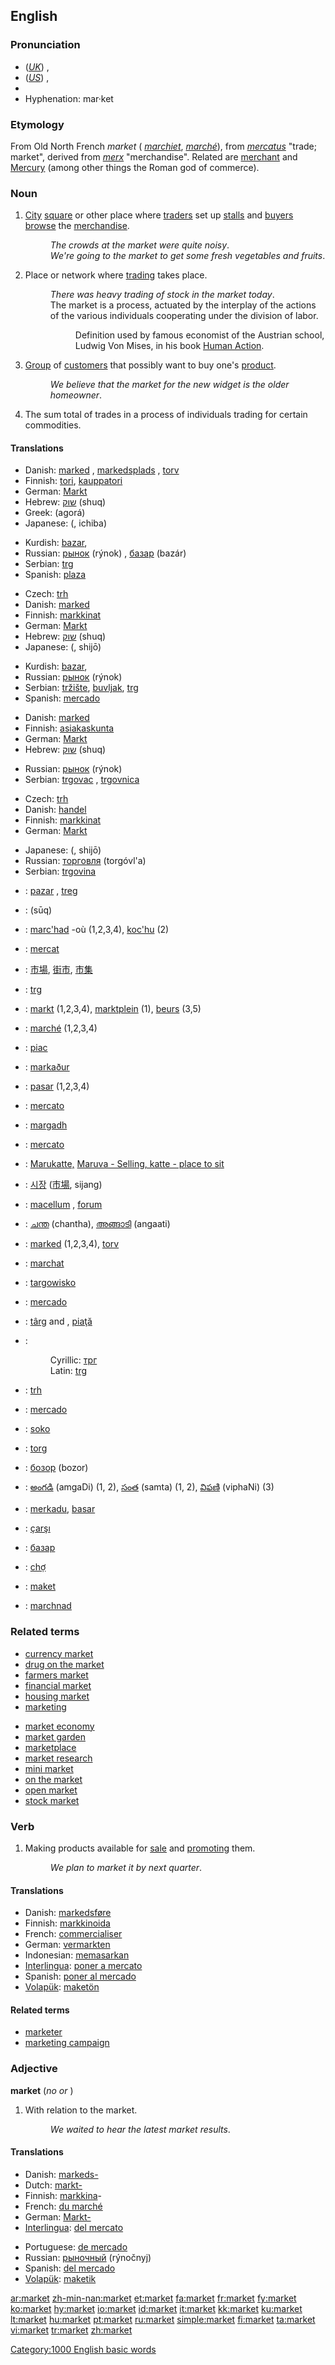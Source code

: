 {{wikipedia}}
==English==

===Pronunciation===
*(''[[Received Pronunciation|UK]]'') {{IPA|/ˈmɑːkɪt/}}, {{SAMPA|/"mA:kIt/}}
*(''[[General American|US]]'') {{IPA|/ˈmɑɹkɪt/}}, {{SAMPA|/"mArkIt/}}
*{{audio|en-us-market.ogg|Audio (US)}}
*Hyphenation: mar·ket

===Etymology===
From Old North French ''market'' ({{OF.}} ''[[marchiet]]'', {{F.}} ''[[marché]]''), from {{L.}} ''[[mercatus]]'' "trade; market", derived from ''[[merx]]'' "merchandise".  Related are [[merchant]] and [[Mercury]] (among other things the Roman god of commerce).

===Noun===
{{en-noun}}

# [[City]] [[square]] or other place where [[trader]]s set up [[stall]]s and [[buyer]]s [[browse]] the [[merchandise]].
#:''The crowds at the market were quite noisy''.
#:''We're going to the market to get some fresh vegetables and fruits''.
# Place or network where [[trading]] takes place.
#:''There was heavy trading of stock in the market today''.
#:The market is a process, actuated by the interplay of the actions of the various individuals cooperating under the division of labor.
#:: Definition used by famous economist of the Austrian school, Ludwig Von Mises, in his book [http://www.mises.org/humanaction/chap15sec1.asp Human Action].
# [[Group]] of [[customer]]s that possibly want to buy one's [[product]].
#:''We believe that the market for the new widget is the older homeowner''.
# The sum total of trades in a process of individuals trading for certain commodities.

====Translations====
{{trans-top|market square}}
*Danish: [[marked]] {{n}}, [[markedsplads]] {{c}}, [[torv]] {{n}}
*Finnish: [[tori]], [[kauppatori]]
*German: [[Markt]] {{m}}
*Hebrew: [[שוק]] (shuq) {{m}}
*Greek: {{t+|el|αγορά|f|}} (agorá)
*Japanese: {{JAchar|[[市場]]}} ({{JAchar|[[いちば]]}}, ichiba)
{{trans-mid}}
*Kurdish: [[bazar]], {{KUchar|[[بازار]]}}
*Russian: [[рынок]] (rýnok) {{m}}, [[базар]] (bazár) {{m}}
*Serbian: [[trg]]
*Spanish: [[plaza]] {{f}}
{{trans-bottom}}

{{trans-top|place for trading in general}}
*Czech: [[trh]] {{m}}
*Danish: [[marked]] {{n}}
*Finnish: [[markkinat]]
*German: [[Markt]] {{m}}
*Hebrew: [[שוק]] (shuq) {{m}}
*Japanese: {{JAchar|[[市場]]}} ({{JAchar|[[しじょう]]}}, shijō)
{{trans-mid}}
*Kurdish: [[bazar]], {{KUchar|[[بازار]]}}
*Russian: [[рынок]] (rýnok) {{m}}
*Serbian: [[tržište]], [[buvljak]], [[trg]]
*Spanish: [[mercado]] {{m}}
{{trans-bottom}}

{{trans-top|group of customers}}
*Danish: [[marked]] {{n}}
*Finnish: [[asiakaskunta]]
*German: [[Markt]] {{m}}
*Hebrew: [[שוק]] (shuq) {{m}}
{{trans-mid}}
*Russian: [[рынок]] (rýnok) {{m}}
*Serbian: [[trgovac]] {{m}}, [[trgovnica]] {{f}}
{{trans-bottom}}

{{trans-top|total sum of trades}}
*Czech: [[trh]] {{m}}
*Danish: [[handel]] {{c}}
*Finnish: [[markkinat]]
*German: [[Markt]] {{m}}
{{trans-mid}}
*Japanese: {{JAchar|[[市場]]}} ({{JAchar|[[しじょう]]}}, shijō)
*Russian: [[торговля]] (torgóvl'a) {{f}}
*Serbian: [[trgovina]]
{{trans-bottom}}

{{checktrans}}
{{trans-top|Translations to be checked}}
*{{ttbc|Albanian}}: [[pazar]] {{m}}, [[treg]] {{m}}
*{{ttbc|Arabic}}: {{ARchar|[[سوق]]}} (sūq)
*{{ttbc|Breton}}: [[marc'had]] {{m}} -où {{p}} (1,2,3,4), [[koc'hu]] {{m}} (2)
*{{ttbc|Catalan}}: [[mercat]] {{m}}
*{{ttbc|Chinese}}: [[市場]], [[街市]], [[市集]]
*{{ttbc|Croatian}}: [[trg]] {{m}}
*{{ttbc|Dutch}}: [[markt]] {{m}} (1,2,3,4), [[marktplein]] {{n}} (1), [[beurs]] (3,5)
*{{ttbc|French}}: [[marché]] {{m}} (1,2,3,4)
*{{ttbc|Hungarian}}: [[piac]]
*{{ttbc|Icelandic}}: [[markaður]] {{m}}
*{{ttbc|Indonesian}}: [[pasar]] (1,2,3,4)
*{{ttbc|Interlingua}}: [[mercato]]
*{{ttbc|Irish}}: [[margadh]] {{m}}
*{{ttbc|Italian}}: [[mercato]] {{m}}
*{{ttbc|Kannada}}: [[Marukatte,]] [[Maruva - Selling, katte - place to sit]]
*{{ttbc|Korean}}: [[시장]] ([[市場]], sijang)
*{{ttbc|Latin}}: [[macellum]] {{n}}, [[forum]] {{n}}
*{{ttbc|Malayalam}}: [[ചന്ത]] (chantha), [[അങ്ങാടി]] (angaati)
*{{ttbc|Norwegian}}: [[marked]] {{n}} (1,2,3,4), [[torv]] {{n}}
{{trans-mid}}
*{{ttbc|Old High German}}: [[marchat]] {{m}}
*{{ttbc|Polish}}: [[targowisko]] {{n}}
*{{ttbc|Portuguese}}: [[mercado]] {{m}}
*{{ttbc|Romanian}}: [[târg]] {{f}} and {{m}}, [[piaţă]] {{f}}
*{{ttbc|Serbian}}:
*:Cyrillic: [[трг]] {{m}}
*:Latin: [[trg]] {{m}}
*{{ttbc|Slovak}}: [[trh]] {{m}}
*{{ttbc|Spanish}}: [[mercado]] {{m}}
*{{ttbc|Swahili}}: [[soko]]
*{{ttbc|Swedish}}: [[torg]] {{n}}
*{{ttbc|Tajik}}: [[бозор]] (bozor)
*{{ttbc|Telugu}}: [[అంగడి]] (amgaDi) (1, 2), [[సంత]] (samta) (1, 2), [[విఫణి]] (viphaNi) (3)
*{{ttbc|Tetum}}: [[merkadu]], [[basar]]
*{{ttbc|Turkish}}: [[çarşı]]
*{{ttbc|Ukrainian}}: [[базар]] {{m}}
*{{ttbc|Vietnamese}}: [[chợ]]
*{{ttbc|Volapük}}: [[maket]]
*{{ttbc|Welsh}}: [[marchnad]] {{f}}
{{trans-bottom}}

===Related terms===
{{rel-top|related terms}}
*[[currency market]]
*[[drug on the market]]
*[[farmers market]]
*[[financial market]]
*[[housing market]]
*[[marketing]]
{{rel-mid}}
*[[market economy]]
*[[market garden]]
*[[marketplace]]
*[[market research]]
*[[mini market]]
*[[on the market]]
*[[open market]]
*[[stock market]]
{{rel-bottom}}

===Verb===
{{en-verb}}

# {{transitive}} Making products available for [[sale]] and [[promoting]] them.
#:''We plan to market it by next quarter''.

====Translations====
{{trans-top|making products available and promoting them}}
*Danish: [[markedsføre]]
*Finnish: [[markkinoida]]
*French: [[commercialiser]]
*German: [[vermarkten]]
*Indonesian: [[pasar|memasarkan]]
*[[Interlingua]]: [[poner a mercato]]
*Spanish: [[poner al mercado]]
*[[Volapük]]: [[maketön]]
{{trans-bottom}}

====Related terms====
*[[marketer]]
*[[marketing campaign]]

===Adjective===
'''market'''  (''no'' {{compar}} ''or'' {{superl}})

# With relation to the market.
#:''We waited to hear the latest market results''.

====Translations====
{{trans-top|relating to the market}}
*Danish: [[markeds-]]
*Dutch: [[markt-]]
*Finnish: [[markkina]]-
*French: [[du marché]]
*German: [[Markt-]]
*[[Interlingua]]: [[del mercato]]
{{trans-mid}}
*Portuguese: [[de mercado]]
*Russian: [[рыночный]] (rýnočnyj)
*Spanish: [[del mercado]]
*[[Volapük]]: [[maketik]]
{{trans-bottom}}

[[Category:1000 English basic words]]

[[ar:market]]
[[zh-min-nan:market]]
[[et:market]]
[[fa:market]]
[[fr:market]]
[[fy:market]]
[[ko:market]]
[[hy:market]]
[[io:market]]
[[id:market]]
[[it:market]]
[[kk:market]]
[[ku:market]]
[[lt:market]]
[[hu:market]]
[[pt:market]]
[[ru:market]]
[[simple:market]]
[[fi:market]]
[[ta:market]]
[[vi:market]]
[[tr:market]]
[[zh:market]]